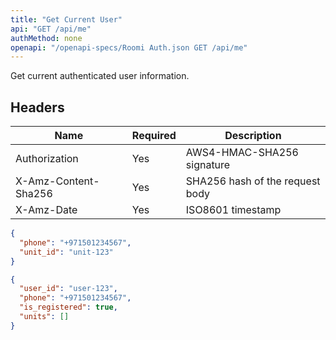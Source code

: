 ```yaml
---
title: "Get Current User"
api: "GET /api/me"
authMethod: none
openapi: "/openapi-specs/Roomi Auth.json GET /api/me"
---
```


Get current authenticated user information.

## Headers


| Name | Required | Description |
| --- | --- | --- |
| Authorization | Yes | AWS4-HMAC-SHA256 signature |
| X-Amz-Content-Sha256 | Yes | SHA256 hash of the request body |
| X-Amz-Date | Yes | ISO8601 timestamp |



<RequestExample>

```json Request Body
{
  "phone": "+971501234567",
  "unit_id": "unit-123"
}
```

</RequestExample>


<ResponseExample>

```json Response
{
  "user_id": "user-123",
  "phone": "+971501234567",
  "is_registered": true,
  "units": []
}
```

</ResponseExample>
